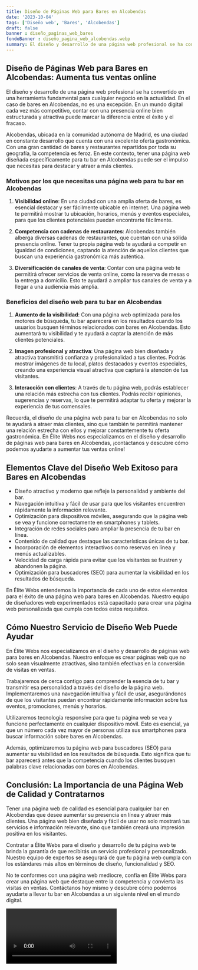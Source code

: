 ```yaml
---
title: Diseño de Páginas Web para Bares en Alcobendas
date: '2023-10-04'
tags: ['Diseño web', 'Bares', 'Alcobendas']
draft: false
banner : diseño_paginas_web_bares
fondoBanner : diseño_pagina_web_alcobendas.webp
summary: El diseño y desarrollo de una página web profesional se ha convertido en una herramienta fundamental para cualquier negocio en la actualidad. En el caso de bares en Alcobendas, no es una excepción. En un mundo digital cada vez más competitivo, contar con una presencia online bien estructurada y atractiva puede marcar la diferencia entre el éxito y el fracaso.
---
```


## Diseño de Páginas Web para Bares en Alcobendas: Aumenta tus ventas online

El diseño y desarrollo de una página web profesional se ha convertido en una herramienta fundamental para cualquier negocio en la actualidad. En el caso de bares en Alcobendas, no es una excepción. En un mundo digital cada vez más competitivo, contar con una presencia online bien estructurada y atractiva puede marcar la diferencia entre el éxito y el fracaso.

Alcobendas, ubicada en la comunidad autónoma de Madrid, es una ciudad en constante desarrollo que cuenta con una excelente oferta gastronómica. Con una gran cantidad de bares y restaurantes repartidos por toda su geografía, la competencia es feroz. En este contexto, tener una página web diseñada específicamente para tu bar en Alcobendas puede ser el impulso que necesitas para destacar y atraer a más clientes.

### Motivos por los que necesitas una página web para tu bar en Alcobendas

1. **Visibilidad online**: En una ciudad con una amplia oferta de bares, es esencial destacar y ser fácilmente ubicable en internet. Una página web te permitirá mostrar tu ubicación, horarios, menús y eventos especiales, para que los clientes potenciales puedan encontrarte fácilmente.

2. **Competencia con cadenas de restaurantes**: Alcobendas también alberga diversas cadenas de restaurantes, que cuentan con una sólida presencia online. Tener tu propia página web te ayudará a competir en igualdad de condiciones, captando la atención de aquellos clientes que buscan una experiencia gastronómica más auténtica.

3. **Diversificación de canales de venta**: Contar con una página web te permitirá ofrecer servicios de venta online, como la reserva de mesas o la entrega a domicilio. Esto te ayudará a ampliar tus canales de venta y a llegar a una audiencia más amplia.

### Beneficios del diseño web para tu bar en Alcobendas

1. **Aumento de la visibilidad**: Con una página web optimizada para los motores de búsqueda, tu bar aparecerá en los resultados cuando los usuarios busquen términos relacionados con bares en Alcobendas. Esto aumentará tu visibilidad y te ayudará a captar la atención de más clientes potenciales.

2. **Imagen profesional y atractiva**: Una página web bien diseñada y atractiva transmitirá confianza y profesionalidad a tus clientes. Podrás mostrar imágenes de tu local, platos destacados y eventos especiales, creando una experiencia visual atractiva que captará la atención de tus visitantes.

3. **Interacción con clientes**: A través de tu página web, podrás establecer una relación más estrecha con tus clientes. Podrás recibir opiniones, sugerencias y reservas, lo que te permitirá adaptar tu oferta y mejorar la experiencia de tus comensales.

Recuerda, el diseño de una página web para tu bar en Alcobendas no solo te ayudará a atraer más clientes, sino que también te permitirá mantener una relación estrecha con ellos y mejorar constantemente tu oferta gastronómica. En Élite Webs nos especializamos en el diseño y desarrollo de páginas web para bares en Alcobendas, ¡contáctanos y descubre cómo podemos ayudarte a aumentar tus ventas online!

<GifSeo />

<Cta />

## Elementos Clave del Diseño Web Exitoso para Bares en Alcobendas

- Diseño atractivo y moderno que refleje la personalidad y ambiente del bar.
- Navegación intuitiva y fácil de usar para que los visitantes encuentren rápidamente la información relevante.
- Optimización para dispositivos móviles, asegurando que la página web se vea y funcione correctamente en smartphones y tablets.
- Integración de redes sociales para ampliar la presencia de tu bar en línea.
- Contenido de calidad que destaque las características únicas de tu bar.
- Incorporación de elementos interactivos como reservas en línea y menús actualizables.
- Velocidad de carga rápida para evitar que los visitantes se frustren y abandonen la página.
- Optimización para buscadores (SEO) para aumentar la visibilidad en los resultados de búsqueda.

En Élite Webs entendemos la importancia de cada uno de estos elementos para el éxito de una página web para bares en Alcobendas. Nuestro equipo de diseñadores web experimentados está capacitado para crear una página web personalizada que cumpla con todos estos requisitos.

## Cómo Nuestro Servicio de Diseño Web Puede Ayudar

En Élite Webs nos especializamos en el diseño y desarrollo de páginas web para bares en Alcobendas. Nuestro enfoque es crear páginas web que no solo sean visualmente atractivas, sino también efectivas en la conversión de visitas en ventas.

Trabajaremos de cerca contigo para comprender la esencia de tu bar y transmitir esa personalidad a través del diseño de la página web. Implementaremos una navegación intuitiva y fácil de usar, asegurándonos de que los visitantes puedan encontrar rápidamente información sobre tus eventos, promociones, menús y horarios.

Utilizaremos tecnología responsive para que tu página web se vea y funcione perfectamente en cualquier dispositivo móvil. Esto es esencial, ya que un número cada vez mayor de personas utiliza sus smartphones para buscar información sobre bares en Alcobendas.

Además, optimizaremos tu página web para buscadores (SEO) para aumentar su visibilidad en los resultados de búsqueda. Esto significa que tu bar aparecerá antes que la competencia cuando los clientes busquen palabras clave relacionadas con bares en Alcobendas.

## Conclusión: La Importancia de una Página Web de Calidad y Contratarnos

Tener una página web de calidad es esencial para cualquier bar en Alcobendas que desee aumentar su presencia en línea y atraer más clientes. Una página web bien diseñada y fácil de usar no solo mostrará tus servicios e información relevante, sino que también creará una impresión positiva en los visitantes.

Contratar a Élite Webs para el diseño y desarrollo de tu página web te brinda la garantía de que recibirás un servicio profesional y personalizado. Nuestro equipo de expertos se asegurará de que tu página web cumpla con los estándares más altos en términos de diseño, funcionalidad y SEO.

No te conformes con una página web mediocre, confía en Élite Webs para crear una página web que destaque entre la competencia y convierta las visitas en ventas. Contáctanos hoy mismo y descubre cómo podemos ayudarte a llevar tu bar en Alcobendas a un siguiente nivel en el mundo digital.

<Video />

<CtaBot job='Bares' city='Alcobendas'/>

<Gmaps query='Alcobendas+españa+maps' />